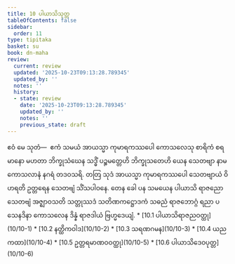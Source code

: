 ```yaml
---
title: 10 ပါယာသိသုတ္တ
tableOfContents: false
sidebar:
  order: 11
type: tipitaka
basket: su
book: dn-maha
review:
  current: review
  updated: '2025-10-23T09:13:28.789345'
  updated_by: ''
  notes: ''
  history:
  - state: review
    date: '2025-10-23T09:13:28.789345'
    updated_by: ''
    notes: ''
    previous_state: draft
---
```



<ReviewStatus review={frontmatter.review} showDetails={true} />

<HypothesisAnnotation frontmatter={frontmatter} />

<DynamicBreadcrumb />

<Division number="406" book="dn-maha" e="ch" v="7" p="253">

<Paragraph number="1090" book="dn-maha">
ဧဝံ မေ သုတံ—  ဧကံ သမယံ အာယသ္မာ ကုမာရကဿပေါ ကောသလေသု စာရိကံ စရမာနော မဟတာ ဘိက္ခုသံဃေန သဒ္ဓိံ ပဉ္စမတ္တေဟိ ဘိက္ခုသတေဟိ ယေန သေတဗျာ နာမ ကောသလာနံ နဂရံ တဒဝသရိ. တတြ သုဒံ အာယသ္မာ ကုမာရကဿပေါ သေတဗျာယံ ဝိဟရတိ ဥတ္တရေန သေတဗျံ သိံသပါဝနေ. တေန ခေါ ပန သမယေန ပါယာသိ ရာဇညော သေတဗျံ အဇ္ဈာဝသတိ သတ္တုဿဒံ သတိဏကဋ္ဌောဒကံ သဓညံ ရာဇဘောဂ္ဂံ ရညာ ပသေနဒိနာ ကောသလေန ဒိန္နံ ရာဇဒါယံ ဗြဟ္မဒေယျံ.

</Paragraph>
</Division>

<TableOfContents book="dn-maha" section="10">
* [10.1 ပါယာသိရာဇညဝတ္ထု](10/10-1)
* [10.2 နတ္ထိကဝါဒ](10/10-2)
* [10.3 သရဏဂမန](10/10-3)
* [10.4 ယညကထာ](10/10-4)
* [10.5 ဥတ္တရမာဏဝဝတ္ထု](10/10-5)
* [10.6 ပါယာသိဒေဝပုတ္တ](10/10-6)
</TableOfContents>